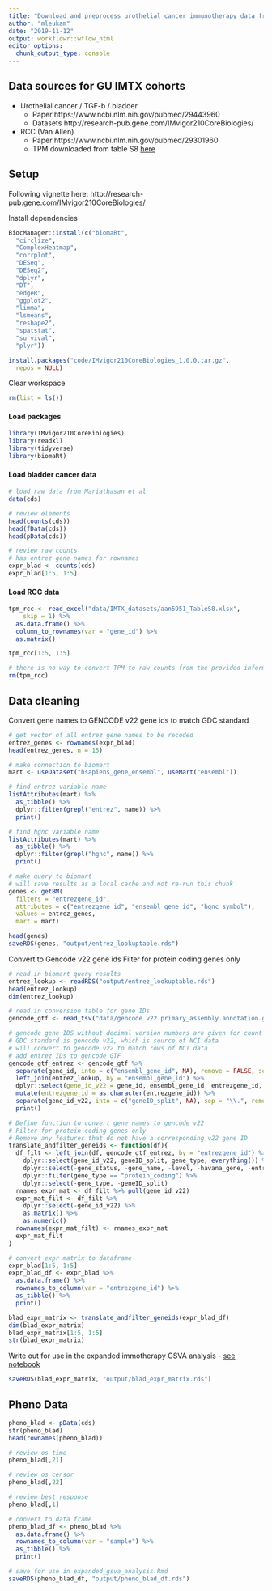 ```yaml
---
title: "Download and preprocess urothelial cancer immunotherapy data from Mariathasan et al"
author: "mleukam"
date: "2019-11-12"
output: workflowr::wflow_html
editor_options:
  chunk_output_type: console
---
```


## Data sources for GU IMTX cohorts
  
* Urothelial cancer / TGF-b / bladder
  * Paper https://www.ncbi.nlm.nih.gov/pubmed/29443960  
  * Datasets http://research-pub.gene.com/IMvigor210CoreBiologies/ 
  
* RCC (Van Allen)
  * Paper https://www.ncbi.nlm.nih.gov/pubmed/29301960  
  * TPM downloaded from table S8 [here](https://science.sciencemag.org/content/359/6377/801/tab-figures-data)
  
## Setup

Following vignette here: http://research-pub.gene.com/IMvigor210CoreBiologies/

Install dependencies
```r
BiocManager::install(c("biomaRt",
  "circlize",
  "ComplexHeatmap",
  "corrplot",
  "DESeq",
  "DESeq2",
  "dplyr",
  "DT",
  "edgeR",
  "ggplot2",
  "limma",
  "lsmeans",
  "reshape2",
  "spatstat",
  "survival",
  "plyr"))
```

```r
install.packages("code/IMvigor210CoreBiologies_1.0.0.tar.gz", 
  repos = NULL)
```

Clear workspace
```r
rm(list = ls())
```

#### Load packages
```r
library(IMvigor210CoreBiologies)
library(readxl)
library(tidyverse)
library(biomaRt)
```

#### Load bladder cancer data
```r
# load raw data from Mariathasan et al
data(cds)

# review elements
head(counts(cds))
head(fData(cds))
head(pData(cds))

# review raw counts
# has entrez gene names for rownames
expr_blad <- counts(cds)
expr_blad[1:5, 1:5]
```

#### Load RCC data
```r
tpm_rcc <- read_excel("data/IMTX_datasets/aan5951_TableS8.xlsx", 
    skip = 1) %>%
  as.data.frame() %>%
  column_to_rownames(var = "gene_id") %>%
  as.matrix()

tpm_rcc[1:5, 1:5]

# there is no way to convert TPM to raw counts from the provided information. Will request dbGAP access for future projects, but will drop this for now (limited number of patients, would hold up work on the rest of the paper)
rm(tpm_rcc)
```

## Data cleaning

Convert gene names to GENCODE v22 gene ids to match GDC standard
```r
# get vector of all entrez gene names to be recoded
entrez_genes <- rownames(expr_blad)
head(entrez_genes, n = 15)

# make connection to biomart
mart <- useDataset("hsapiens_gene_ensembl", useMart("ensembl"))

# find entrez variable name
listAttributes(mart) %>% 
  as_tibble() %>% 
  dplyr::filter(grepl("entrez", name)) %>% 
  print()

# find hgnc variable name
listAttributes(mart) %>% 
  as_tibble() %>% 
  dplyr::filter(grepl("hgnc", name)) %>% 
  print()
```

```r
# make query to biomart
# will save results as a local cache and not re-run this chunk
genes <- getBM(
  filters = "entrezgene_id",
  attributes = c("entrezgene_id", "ensembl_gene_id", "hgnc_symbol"),
  values = entrez_genes,
  mart = mart)

head(genes)
saveRDS(genes, "output/entrez_lookuptable.rds")
```

Convert to Gencode v22 gene ids
Filter for protein coding genes only
```r
# read in biomart query results
entrez_lookup <- readRDS("output/entrez_lookuptable.rds")
head(entrez_lookup)
dim(entrez_lookup)

# read in conversion table for gene IDs
gencode_gtf <- read_tsv("data/gencode.v22.primary_assembly.annotation.gtf.geneinfo")

# gencode gene IDS without decimal version numbers are given for count identifiers
# GDC standard is gencode v22, which is source of NCI data
# will convert to gencode v22 to match rows of NCI data
# add entrez IDs to gencode GTF
gencode_gtf_entrez <- gencode_gtf %>%
  separate(gene_id, into = c("ensembl_gene_id", NA), remove = FALSE, sep = "\\.") %>%
  left_join(entrez_lookup, by = "ensembl_gene_id") %>%
  dplyr::select(gene_id_v22 = gene_id, ensembl_gene_id, entrezgene_id, everything()) %>%
  mutate(entrezgene_id = as.character(entrezgene_id)) %>%
  separate(gene_id_v22, into = c("geneID_split", NA), sep = "\\.", remove = FALSE) %>%
  print()

# Define function to convert gene names to gencode v22
# Filter for protein-coding genes only
# Remove any features that do not have a corresponding v22 gene ID
translate_andfilter_geneids <- function(df){
  df_filt <- left_join(df, gencode_gtf_entrez, by = "entrezgene_id") %>%
    dplyr::select(gene_id_v22, geneID_split, gene_type, everything()) %>%
    dplyr::select(-gene_status, -gene_name, -level, -havana_gene, -entrezgene_id, -ensembl_gene_id, -hgnc_symbol) %>%
    dplyr::filter(gene_type == "protein_coding") %>%
    dplyr::select(-gene_type, -geneID_split)
  rnames_expr_mat <- df_filt %>% pull(gene_id_v22)
  expr_mat_filt <- df_filt %>%
    dplyr::select(-gene_id_v22) %>%
    as.matrix() %>%
    as.numeric()
  rownames(expr_mat_filt) <- rnames_expr_mat
  expr_mat_filt
}

# convert expr matrix to dataframe
expr_blad[1:5, 1:5]
expr_blad_df <- expr_blad %>%
  as.data.frame() %>%
  rownames_to_column(var = "entrezgene_id") %>%
  as_tibble() %>%
  print()

blad_expr_matrix <- translate_andfilter_geneids(expr_blad_df)
dim(blad_expr_matrix)
blad_expr_matrix[1:5, 1:5]
str(blad_expr_matrix)
```

Write out for use in the expanded immotherapy GSVA analysis - [see notebook](expanded_gsva_analysis.html)

```r
saveRDS(blad_expr_matrix, "output/blad_expr_matrix.rds")

```

## Pheno Data

```r

pheno_blad <- pData(cds)
str(pheno_blad)
head(rownames(pheno_blad))

# review os time
pheno_blad[,21]

# review os censor
pheno_blad[,22]

# review best response
pheno_blad[,1]

# convert to data frame
pheno_blad_df <- pheno_blad %>%
  as.data.frame() %>%
  rownames_to_column(var = "sample") %>%
  as_tibble() %>%
  print()

# save for use in expanded_gsva_analysis.Rmd
saveRDS(pheno_blad_df, "output/pheno_blad_df.rds")

```
